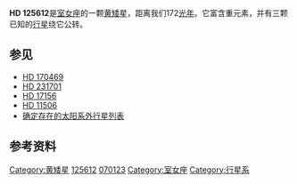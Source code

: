 {{Starbox begin 
| name = [[Henry_Draper_catalogue|HD]] 125612
}}
{{Starbox observe 
| epoch = [[J2000.0|J2000.0]]
| constell = [[室女座|室女座]]
| ra = {{RA|14|20|53.5147}}
| dec = {{DEC|–17|28|53.475}}
| appmag_v = 8.31<ref name="locurto2010"/>
}} 
{{Starbox character 
| class = G3V<ref name="locurto2010"/>
| appmag_1_passband = B
| appmag_1 = 8.92
| appmag_2_passband = J
| appmag_2 = 7.179
| appmag_3_passband = H
| appmag_3 = 6.950
| appmag_4_passband = K
| appmag_4 = 6.838
| r-i = 
| v-r = 
| b-v = 0.59
| u-b = 
| variable = 无
}} 
{{Starbox astrometry 
| radial_v = −18.4
| prop_mo_ra = –64.47
| prop_mo_dec = –65.64
| parallax = 18.93
| p_error = 1.40
| absmag_v = 4.72
}}
{{Starbox detail 
| mass = 1.091 ± 0.027<ref name="locurto2010">{{cite journal|author=Lo Curto, G. ''et al.''|year=2010|title=The HARPS search for southern extra-solar planets. XXII. Multiple planet systems from the HARPS volume limited sample|journal=Astronomy and Astrophysics|volume=512|doi=10.1051/0004-6361/200913523|bibcode=2010A&A...512A..48L|pages=A48}}</ref>
| radius = 1.05 ± 0.08<ref name="locurto2010"/>
| gravity = 4.41 ± 0.05<ref name="locurto2010"/>
| luminosity = 1.09<ref name="locurto2010"/>
| temperature = 5900 ± 18<ref name="locurto2010"/>
| metal = [Fe/H] = 0.23 ± 0.014<ref name="locurto2010"/>
| age_gyr = <3<ref name="locurto2010"/>
}} 
{{Starbox catalog 
| names = [[Bonner_Durchmusterung|BD]]-16˚ 3844, [[Hipparcos_catalogue|HIP]] 70123, [[Guide_Star_Catalog|GSC]] 06143-01696, [[Smithsonian_Astrophysical_Observatory_catalogue|SAO]] 158501
}}
{{Starbox reference
| Simbad = HD+125612
| EPE = HD+125612
| NSTED= HD+125612
}}
{{Starbox end}}

'''HD 125612'''是[[室女座|室女座]]的一颗[[黄矮星|黄矮星]]，距离我们172[[光年|光年]]。它富含重元素，并有三颗已知的[[行星|行星]]绕它公转。

{{OrbitboxPlanet begin|table_ref=<ref name="locurto2010"/>}}
{{OrbitboxPlanet
| exoplanet = [[HD_125612_c|c]]
| mass = >0.058
| period = 4.1547 ± 0.0005
| semimajor = 0.05
| eccentricity = 0.27 ± 0.12
}}
{{OrbitboxPlanet
| exoplanet = [[HD_125612_b|b]]
| mass = >3.0
| period = 559.4 ± 1.3
| semimajor = 1.37
| eccentricity = 0.46 ± 0.01
}}
{{OrbitboxPlanet
| exoplanet = [[HD_125612_d|d]]
| mass = >7.2
| period = 3008 ± 202
| semimajor = 4.2
| eccentricity = 0.28 ± 0.12 
}}
{{Orbitbox end}}

== 参见 ==
* [[HD_170469|HD 170469]]
* [[HD_231701|HD 231701]]
* [[HD_17156|HD 17156]]
* [[HD_11506|HD 11506]]
* [[确定存在的太阳系外行星列表|确定存在的太阳系外行星列表]]

== 参考资料 ==
{{reflist}}
{{Sky|14|20|53.5147|-|17|28|53.475|172.28}}

{{HD 125612}}
[[Category:黄矮星|Category:黄矮星]]
[[Category:HD和HDE天体|125612]]
[[Category:HIP天体|070123]]
[[Category:室女座|Category:室女座]]
[[Category:行星系|Category:行星系]]

{{main-star-stub}}